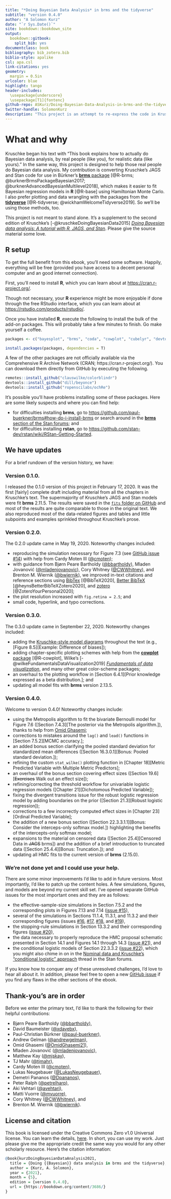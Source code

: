 ```yaml
--- 
title: "*Doing Bayesian Data Analysis* in brms and the tidyverse"
subtitle: "version 0.4.0"
author: "A Solomon Kurz"
date: "`r Sys.Date()`"
site: bookdown::bookdown_site
output: 
  bookdown::gitbook:
    split_bib: yes
documentclass: book
bibliography: bib_zotero.bib
biblio-style: apalike
csl: apa.csl
link-citations: yes
geometry:
  margin = 0.5in
urlcolor: blue
highlight: tango
header-includes:
  \usepackage{underscore}
  \usepackage[T1]{fontenc}
github-repo: ASKurz/Doing-Bayesian-Data-Analysis-in-brms-and-the-tidyverse
twitter-handle: SolomonKurz
description: "This project is an attempt to re-express the code in Kruschke's (2015) textbook. His models are re-fit in brms, plots are redone with ggplot2, and the general data wrangling code predominantly follows the tidyverse style."
---
```


# What and why {-}

Kruschke began his text with "This book explains how to actually do Bayesian data analysis, by real people (like you), for realistic data (like yours)." In the same way, this project is designed to help those real people do Bayesian data analysis. My contribution is converting Kruschke's JAGS and Stan code for use in Bürkner's [**brms** package](https://github.com/paul-buerkner/brms) [@R-brms; @burknerBrmsPackageBayesian2017; @burknerAdvancedBayesianMultilevel2018], which makes it easier to fit Bayesian regression models in **R** [@R-base] using Hamiltonian Monte Carlo. I also prefer plotting and data wrangling with the packages from the [**tidyverse**](http://style.tidyverse.org) [@R-tidyverse; @wickhamWelcomeTidyverse2019]. So we'll be using those methods, too.

This project is not meant to stand alone. It's a supplement to the second edition of Kruschke's [-@kruschkeDoingBayesianData2015] [*Doing Bayesian data analysis: A tutorial with R, JAGS, and Stan*](https://sites.google.com/site/doingbayesiandataanalysis/). Please give the source material some love.

## **R** setup {-}

To get the full benefit from this ebook, you'll need some software. Happily, everything will be free (provided you have access to a decent personal computer and an good internet connection).

First, you'll need to install **R**, which you can learn about at [https://cran.r-project.org/](https://cran.r-project.org/).

Though not necessary, your **R** experience might be more enjoyable if done through the free RStudio interface, which you can learn about at [https://rstudio.com/products/rstudio/](https://rstudio.com/products/rstudio/).

Once you have installed **R**, execute the following to install the bulk of the add-on packages. This will probably take a few minutes to finish. Go make yourself a coffee.

```r
packages <- c("bayesplot", "brms", "coda", "cowplot", "cubelyr", "devtools", "fishualize", "GGally", "ggdist", "ggExtra", "ggforce", "ggmcmc", "ggridges", "ggthemes", "janitor", "lisa", "loo", "palettetown", "patchwork", "psych", "remotes", "rstan", "santoku", "scico", "tidybayes", "tidyverse")

install.packages(packages, dependencies = T)
```

A few of the other packages are not officially available via the Comprehensive R Archive Network (CRAN; https://cran.r-project.org/). You can download them directly from GitHub by executing the following.

```r
remotes::install_github("clauswilke/colorblindr")
devtools::install_github("dill/beyonce")
devtools::install_github("ropenscilabs/ochRe")
```

It's possible you'll have problems installing some of these packages. Here are some likely suspects and where you can find help:

* for difficulties installing **brms**, go to [https://github.com/paul-buerkner/brms#how-do-i-install-brms](https://github.com/paul-buerkner/brms#how-do-i-install-brms) or search around in the [**brms** section of the Stan forums ](https://discourse.mc-stan.org/c/interfaces/brms/36); and
* for difficulties installing **rstan**, go to [https://github.com/stan-dev/rstan/wiki/RStan-Getting-Started](https://github.com/stan-dev/rstan/wiki/RStan-Getting-Started).

## We have updates {-}

For a brief rundown of the version history, we have:

### Version 0.1.0. {-}

I released the 0.1.0 version of this project in February 17, 2020. It was the first [fairly] complete draft including material from all the chapters in Kruschke's text. The supermajority of Kruschke's JAGS and Stan models were fit **brms** 2.11.5. The results were saved in the [`fits` folder on GitHub](https://github.com/ASKurz/Doing-Bayesian-Data-Analysis-in-brms-and-the-tidyverse/tree/master/fits) and most of the results are quite comparable to those in the original text. We also reproduced most of the data-related figures and tables and little subpoints and examples sprinkled throughout Kruschke's prose.

### Version 0.2.0. {-}

The 0.2.0 update came in May 19, 2020. Noteworthy changes included:

* reproducing the simulation necessary for Figure 7.3 (see [GitHub issue #14](https://github.com/ASKurz/Doing-Bayesian-Data-Analysis-in-brms-and-the-tidyverse/issues/14)) with help from Cardy Moten III ([\@cmoten](https://github.com/cmoten));
* with guidance from Bjørn Peare Bartholdy ([\@bbartholdy](https://github.com/bbartholdy)), Mladen Jovanović ([\@mladenjovanovic](https://github.com/mladenjovanovic)), Cory Whitney ([\@CWWhitney](https://github.com/CWWhitney)), and Brenton M. Wiernik ([\@bwiernik](https://github.com/bwiernik)), we improved in-text citations and reference sections using [BibTex](http://www.bibtex.org/) [@BibTeX2020], [Better BibTeX](https://github.com/retorquere/zotero-better-bibtex) [@heynsBetterBibTeXZotero2020], and [zotero](https://www.zotero.org/) [@ZoteroYourPersonal2020];
* the plot resolution increased with `fig.retina = 2.5`; and
* small code, hyperlink, and typo corrections.

### Version 0.3.0. {-}

The 0.3.0 update came in September 22, 2020. Noteworthy changes included:

* adding the [Kruschke-style model diagrams](https://solomonkurz.netlify.app/post/make-model-diagrams-kruschke-style/) throughout the text (e.g., [Figure 8.5][Example: Difference of biases]);
* adding chapter-specific plotting schemes with help from the [**cowplot** package](https://wilkelab.org/cowplot) [@R-cowplot], Wilke's [-@wilkeFundamentalsDataVisualization2019] [*Fundamentals of data visualization*](https://clauswilke.com/dataviz/), and many other great color-scheme packages; 
* an overhaul to the plotting workflow in [Section 6.4.1][Prior knowledge expressed as a beta distribution.]; and
* updating all model fits with **brms** version 2.13.5.

### Version 0.4.0. {-}

Welcome to version 0.4.0! Noteworthy changes include:

* using the Metropolis algorithm to fit the bivariate Bernoulli model for Figure 7.6 ([Section 7.4.3][The posterior via the Metropolis algorithm.]), thanks to help from [Omid Ghasemi](https://github.com/OmidGhasemi21);
* corrections to mistakes around the `lag()` and `lead()` functions in [Section 7.5.2][MCMC accuracy.];
* an added bonus section clarifying the pooled standard deviation for standardized mean differences ([Section 16.3.0.1][Bonus: Pooled standard deviation.]);
* refining the custom `stat_wilke()` plotting function in [Chapter 18][Metric Predicted Variable with Multiple Metric Predictors];
* an overhaul of the bonus section covering effect sizes ([Section 19.6][~~Exercises~~ Walk out an effect size]);
* refining/correcting the threshold workflow for univariable logistic regression models ([Chapter 21][Dichotomous Predicted Variable]);
* fixing the divergent transitions issue for the robust logistic regression model by adding boundaries on the prior ([Section 21.3][Robust logistic regression]);
* corrections to a few incorrectly computed effect sizes in [Chapter 23][Ordinal Predicted Variable];
* the addition of a new bonus section ([Section 22.3.3.1.1][Bonus: Consider the interceps-only softmax model.]) highlighting the benefits of the intercepts-only softmax model;
* expansions to the material on censored data ([Section 25.4][Censored Data in ~~JAGS~~ brms]) and the addition of a brief introduction to truncated data ([Section 25.4.4][Bonus: Truncation.]); and
* updating all HMC fits to the current version of **brms** (2.15.0).

### We're not done yet and I could use your help. {-}

There are some minor improvements I'd like to add in future versions. Most importantly, I'd like to patch up the content holes. A few simulations, figures, and models are beyond my current skill set. I've opened separate GitHub issues for the most important ones and they are as follows:

* the effective-sample-size simulations in Section 7.5.2 and the corresponding plots in Figures 7.13 and 7.14 ([issue #15](https://github.com/ASKurz/Doing-Bayesian-Data-Analysis-in-brms-and-the-tidyverse/issues/15)),
* several of the simulations in Sections 11.1.4, 11.3.1, and 11.3.2 and their corresponding figures (issues [#16](https://github.com/ASKurz/Doing-Bayesian-Data-Analysis-in-brms-and-the-tidyverse/issues/16), [#17](https://github.com/ASKurz/Doing-Bayesian-Data-Analysis-in-brms-and-the-tidyverse/issues/17), [#18](https://github.com/ASKurz/Doing-Bayesian-Data-Analysis-in-brms-and-the-tidyverse/issues/18), and [#19](https://github.com/ASKurz/Doing-Bayesian-Data-Analysis-in-brms-and-the-tidyverse/issues/19)),
* the stopping-rule simulations in Section 13.3.2 and their corresponding figures ([issue #20](https://github.com/ASKurz/Doing-Bayesian-Data-Analysis-in-brms-and-the-tidyverse/issues/20)),
* the data necessary to properly reproduce the HMC proposal schematic presented in Section 14.1 and Figures 14.1 through 14.3 ([issue #21](https://github.com/ASKurz/Doing-Bayesian-Data-Analysis-in-brms-and-the-tidyverse/issues/21)), and
* the conditional logistic models of Section 22.3.3.2 ([issue #22](https://github.com/ASKurz/Doing-Bayesian-Data-Analysis-in-brms-and-the-tidyverse/issues/22)), which you might also chime in on in the [Nominal data and Kruschke’s “conditional logistic” approach](https://discourse.mc-stan.org/t/nominal-data-and-kruschkes-conditional-logistic-approach/21433) thread in the Stan forums.

If you know how to conquer any of these unresolved challenges, I'd love to hear all about it. In addition, please feel free to open a new [GitHub issue](https://github.com/ASKurz/Doing-Bayesian-Data-Analysis-in-brms-and-the-tidyverse/issues) if you find any flaws in the other sections of the ebook.

## Thank-you's are in order {-}

Before we enter the primary text, I'd like to thank the following for their helpful contributions:

* Bjørn Peare Bartholdy ([\@bbartholdy](https://github.com/bbartholdy)),
* David Baumeister ([\@xdavebx](https://github.com/xdavebx)),
* Paul-Christian Bürkner ([\@paul-buerkner](https://github.com/paul-buerkner)),
* Andrew Gelman ([\@andrewgelman](https://github.com/andrewgelman)),
* Omid Ghasemi ([\@OmidGhasemi21](https://github.com/OmidGhasemi21)),
* Mladen Jovanović ([\@mladenjovanovic](https://github.com/mladenjovanovic)),
* Matthew Kay ([\@mjskay](https://github.com/mjskay)),
* TJ Mahr ([\@tjmahr](https://github.com/tjmahr)),
* Cardy Moten III ([\@cmoten](https://github.com/cmoten)),
* Lukas Neugebauer ([\@LukasNeugebauer](https://github.com/LukasNeugebauer)),
* Demetri Pananos ([\@Dpananos](https://github.com/dpananos)),
* Peter Ralph ([\@petrelharp](https://github.com/petrelharp)),
* Aki Vehtari ([\@avehtari](https://github.com/avehtari)),
* Matti Vuorre ([\@mvuorre](https://github.com/mvuorre)),
* Cory Whitney ([\@CWWhitney](https://github.com/CWWhitney)), and
* Brenton M. Wiernik ([\@bwiernik](https://github.com/bwiernik)).

## License and citation {-}

This book is licensed under the Creative Commons Zero v1.0 Universal license. You can learn the details, [here](https://github.com/ASKurz/Applied-Longitudinal-Data-Analysis-with-brms-and-the-tidyverse/blob/master/LICENSE). In short, you can use my work. Just please give me the appropriate credit the same way you would for any other scholarly resource. Here's the citation information:

```r
@book{kurzDoingBayesianDataAnalysis2021,
  title = {Doing {{Bayesian}} data analysis in brms and the tidyverse},
  author = {Kurz, A. Solomon},
  year = {2021},
  month = {5},
  edition = {version 0.4.0},
  url = {https://bookdown.org/content/3686/}
}
```


